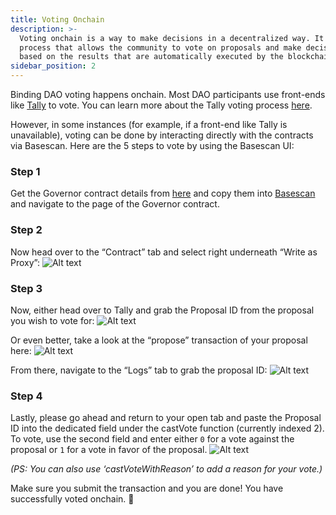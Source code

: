 ```yaml
---
title: Voting Onchain
description: >-
  Voting onchain is a way to make decisions in a decentralized way. It is a
  process that allows the community to vote on proposals and make decisions
  based on the results that are automatically executed by the blockchain.
sidebar_position: 2
---
```


Binding DAO voting happens onchain. Most DAO participants use front-ends like [Tally](https://www.tally.xyz/gov/unlock) to vote. You can learn more about the Tally voting process [here](https://docs.tally.xyz/how-to-use-tally/voting-on-proposals).

However, in some instances (for example, if a front-end like Tally is unavailable), voting can be done by interacting directly with the contracts via Basescan. Here are the 5 steps to vote by using the Basescan UI:

### Step 1

Get the Governor contract details from [here](https://docs.unlock-protocol.com/governance/unlock-dao/) and copy them into [Basescan](https://basescan.org) and navigate to the page of the Governor contract.

### Step 2

Now head over to the “Contract” tab and select right underneath “Write as Proxy”:
![Alt text](./voting-onchain/image1.png)

### Step 3

Now, either head over to Tally and grab the Proposal ID from the proposal you wish to vote for:
![Alt text](./voting-onchain/image2.png)

Or even better, take a look at the “propose” transaction of your proposal here:
![Alt text](./voting-onchain/image3.png)

From there, navigate to the “Logs” tab to grab the proposal ID:
![Alt text](./voting-onchain/image4.png)

### Step 4

Lastly, please go ahead and return to your open tab and paste the Proposal ID into the dedicated field under the castVote function (currently indexed 2). To vote, use the second field and enter either `0` for a vote against the proposal or `1` for a vote in favor of the proposal.
![Alt text](./voting-onchain/image5.png)

_(PS: You can also use ‘castVoteWithReason’ to add a reason for your vote.)_

Make sure you submit the transaction and you are done! You have successfully voted onchain. 🎉
